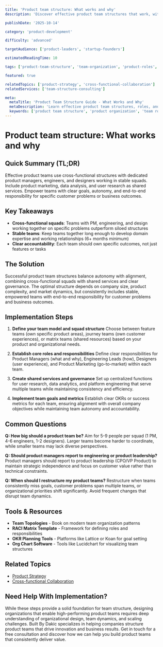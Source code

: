 ```yaml
---
title: 'Product team structure: What works and why'
description: 'Discover effective product team structures that work, with insights on roles, responsibilities, and organizational design for optimal product development.'

publishDate: '2025-10-14'

category: 'product-development'

difficulty: 'advanced'

targetAudience: ['product-leaders', 'startup-founders']

estimatedReadingTime: 10

tags: ['product-team-structure', 'team-organization', 'product-roles', 'agile-teams']

featured: true

relatedTopics: ['product-strategy', 'cross-functional-collaboration']
relatedServices: ['team-structure-consulting']

meta:
  metaTitle: 'Product Team Structure Guide - What Works and Why'
  metaDescription: 'Learn effective product team structures, roles, and organizational design patterns that drive successful product development and team performance.'
  keywords: ['product team structure', 'product organization', 'team roles', 'product team design']
---
```


# Product team structure: What works and why

## Quick Summary (TL;DR)

Effective product teams use cross-functional structures with dedicated product managers, engineers, and designers working in stable squads. Include product marketing, data analysis, and user research as shared services. Empower teams with clear goals, autonomy, and end-to-end responsibility for specific customer problems or business outcomes.

## Key Takeaways

- **Cross-functional squads**: Teams with PM, engineering, and design working together on specific problems outperform siloed structures
- **Stable teams**: Keep teams together long enough to develop domain expertise and working relationships (6+ months minimum)
- **Clear accountability**: Each team should own specific outcomes, not just features or tasks

## The Solution

Successful product team structures balance autonomy with alignment, combining cross-functional squads with shared services and clear governance. The optimal structure depends on company size, product complexity, and market dynamics, but consistently includes stable, empowered teams with end-to-end responsibility for customer problems and business outcomes.

## Implementation Steps

1. **Define your team model and squad structure**
   Choose between feature teams (own specific product areas), journey teams (own customer experiences), or matrix teams (shared resources) based on your product and organizational needs.

2. **Establish core roles and responsibilities**
   Define clear responsibilities for Product Managers (what and why), Engineering Leads (how), Designers (user experience), and Product Marketing (go-to-market) within each team.

3. **Create shared services and governance**
   Set up centralized functions for user research, data analytics, and platform engineering that serve multiple teams while maintaining consistency and efficiency.

4. **Implement team goals and metrics**
   Establish clear OKRs or success metrics for each team, ensuring alignment with overall company objectives while maintaining team autonomy and accountability.

## Common Questions

**Q: How big should a product team be?**
Aim for 5-9 people per squad (1 PM, 4-6 engineers, 1-2 designers). Larger teams become harder to coordinate, while smaller teams may lack diverse perspectives.

**Q: Should product managers report to engineering or product leadership?**
Product managers should report to product leadership (CPO/VP Product) to maintain strategic independence and focus on customer value rather than technical constraints.

**Q: When should I restructure my product teams?**
Restructure when teams consistently miss goals, customer problems span multiple teams, or organizational priorities shift significantly. Avoid frequent changes that disrupt team dynamics.

## Tools & Resources

- **Team Topologies** - Book on modern team organization patterns
- **RACI Matrix Template** - Framework for defining roles and responsibilities
- **OKR Planning Tools** - Platforms like Lattice or Koan for goal setting
- **Org Chart Software** - Tools like Lucidchart for visualizing team structures

## Related Topics

- [Product Strategy](/topics/product-strategy)
- [Cross-functional Collaboration](/topics/cross-functional-collaboration)

## Need Help With Implementation?

While these steps provide a solid foundation for team structure, designing organizations that enable high-performing product teams requires deep understanding of organizational design, team dynamics, and scaling challenges. Built By Dakic specializes in helping companies structure product teams that drive innovation and business results. Get in touch for a free consultation and discover how we can help you build product teams that consistently deliver value.

